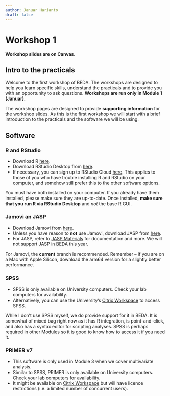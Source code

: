 ```yaml
---
author: Januar Harianto
draft: false
---
```


# Workshop 1 {-}

**Workshop slides are on Canvas.**


## Intro to the practicals

Welcome to the first workshop of BEDA. The workshops are designed to help you learn specific skills, understand the practicals and to provide you with an opportunity to ask questions. **Workshops are run only in Module 1 (Januar).**

The workshop pages are designed to provide **supporting information** for the workshop slides. As this is the first workshop we will start with a brief introduction to the practicals and the software we will be using. 

## Software

### R and RStudio

- Download R [here](https://cran.rstudio.com/).
- Download RStudio Desktop from [here](https://posit.co/download/rstudio-desktop/).
- If necessary, you can sign up to RStudio Cloud [here](https://posit.cloud/). This applies to those of you who have trouble installing R and RStudio on your computer, and somehow still prefer this to the other software options.

You must have both installed on your computer. If you already have them installed, please make sure they are up-to-date. Once installed, **make sure that you run R via RStudio Desktop** and *not* the base R GUI.

### Jamovi an JASP

- Download Jamovi from [here](https://www.jamovi.org/download.html). 
- Unless you have reason to **not** use Jamovi, download JASP from [here](https://jasp-stats.org/download/).
- For JASP, refer to [JASP Materials](https://jasp-stats.org/jasp-materials/#manuals) for documentation and more. We will not support JASP in BEDA this year.

For Jamovi, the **current** branch is recommended. Remember -- if you are on a Mac with Apple Silicon, download the arm64 version for a slightly better performance.


### SPSS

- SPSS is only available on University computers. Check your lab computers for availability.
- Alternatively, you can use the University's [Citrix Workspace](https://uniconnect.cloud.com/Citrix/StoreWeb/#/login) to access SPSS.

 While I don't use SPSS myself, we do provide support for it in BEDA. It is somewhat of mixed bag right now as it has R integration, is point-and-click, and also has a syntax editor for scripting analyses.
SPSS is perhaps required in other Modules so it is good to know how to access it if you need it.

### PRIMER v7

- This software is only used in Module 3 when we cover multivariate analysis. 
- Similar to SPSS, PRIMER is only available on University computers. Check your lab computers for availability.
- It might be available on [Citrix Workspace](https://uniconnect.cloud.com/Citrix/StoreWeb/#/login) but will have licence restrictions (i.e. a limited number of concurrent users).
